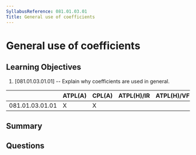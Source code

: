 ```yaml
---
SyllabusReference: 081.01.03.01
Title: General use of coefficients
---
```


# General use of coefficients

## Learning Objectives

1. [081.01.03.01.01] -- Explain why coefficients are used in general.

|                 | ATPL(A) | CPL(A) | ATPL(H)/IR | ATPL(H)/VFR | CPL(H) | IR  | CBIR(A) |
| --------------- | ------- | ------ | ---------- | ----------- | ------ | --- | ------- |
| 081.01.03.01.01 | X       | X      |            |             |        |     |         |

## Summary

## Questions
